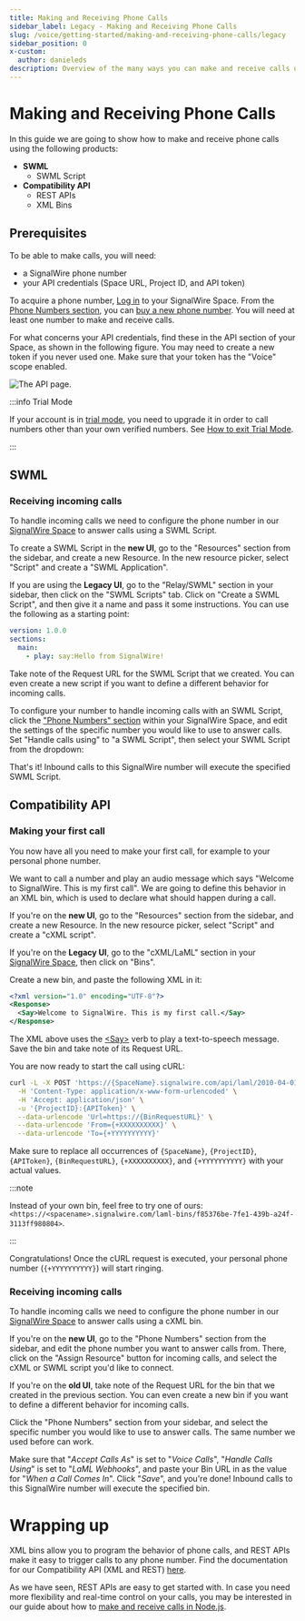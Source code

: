 ```yaml
---
title: Making and Receiving Phone Calls
sidebar_label: Legacy - Making and Receiving Phone Calls
slug: /voice/getting-started/making-and-receiving-phone-calls/legacy
sidebar_position: 0
x-custom:
  author: danieleds
description: Overview of the many ways you can make and receive calls using SignalWire products.
---
```


# Making and Receiving Phone Calls

In this guide we are going to show how to make and receive phone calls using the following products:

- **SWML**
  - SWML Script
- **Compatibility API**
  - REST APIs
  - XML Bins

## Prerequisites

To be able to make calls, you will need:

- a SignalWire phone number
- your API credentials (Space URL, Project ID, and API token)

To acquire a phone number, [Log in](https://signalwire.com/signin) to your SignalWire Space. From the [Phone Numbers section](https://my.signalwire.com/?phone_numbers), you can [buy a new phone number](/platform/phone-numbers/getting-started/buying-a-phone-number). You will need at least one number to make and receive calls.

For what concerns your API credentials, find these in the API section of your Space, as shown in the following figure. You may need to create a new token if you never used one. Make sure that your token has the "Voice" scope enabled.

<Frame caption="You can find your Project ID and Token from the API tab in your SignalWire Space. Make sure your token has the 'Voice' scope enabled.">

![The API page.](@image/dashboard/credentials/api-credentials.webp)

</Frame>


:::info Trial Mode

If your account is in [trial mode](/platform/dashboard/guides/trial-mode), you need to upgrade it
in order to call numbers other than your own verified numbers. See [How to exit Trial Mode](/platform/dashboard/guides/trial-mode).

:::


<NewLegacy />

## SWML

### Receiving incoming calls

To handle incoming calls we need to configure the phone number in our
[SignalWire Space](https://signalwire.com/signin) to answer calls using a SWML Script.

To create a SWML Script in the **new UI**, go to the "Resources" section from the sidebar, and create a new Resource.
In the new resource picker, select "Script" and create a "SWML Application".


If you are using the **Legacy UI**, go to the "Relay/SWML" section in your sidebar, then click on the "SWML Scripts" tab. Click on "Create a SWML Script", 
and then give it a name and pass it some instructions. You can use the following as a starting point:

```yaml andJson
version: 1.0.0
sections:
  main:
    - play: say:Hello from SignalWire!
```

Take note of the Request URL for the SWML Script that we created. You can even create a new script if you want to define a different behavior for incoming calls.

To configure your number to handle incoming calls with an SWML Script, click the ["Phone Numbers" section](https://my.signalwire.com/?phone_numbers) within your SignalWire Space, and edit the settings of the specific number you would like to use to answer calls. Set "Handle calls using" to "a SWML Script", then select your SWML Script from the dropdown:

That's it! Inbound calls to this SignalWire number will execute the specified SWML Script.

## Compatibility API

### Making your first call

You now have all you need to make your first call, for example to your personal phone number.

We want to call a number and play an audio message which says "Welcome to
SignalWire. This is my first call". We are going to define this behavior in an
XML bin, which is used to declare what should happen during a call.

If you're on the **new UI**, go to the "Resources" section from the sidebar, and create a new Resource.
In the new resource picker, select "Script" and create a "cXML script".

If you're on the **Legacy UI**, go to the "cXML/LaML" section in your [SignalWire Space](https://signalwire.com/signin), then click on "Bins".

Create a new bin, and paste the following XML in it:

```xml
<?xml version="1.0" encoding="UTF-8"?>
<Response>
  <Say>Welcome to SignalWire. This is my first call.</Say>
</Response>
```

The XML above uses the [&lt;Say>](/compatibility-api/cxml/voice/say)
verb to play a text-to-speech message. Save the bin and take note of its Request
URL.

You are now ready to start the call using cURL:

```bash
curl -L -X POST 'https://{SpaceName}.signalwire.com/api/laml/2010-04-01/Accounts/{ProjectID}/Calls' \
  -H 'Content-Type: application/x-www-form-urlencoded' \
  -H 'Accept: application/json' \
  -u '{ProjectID}:{APIToken}' \
  --data-urlencode 'Url=https://{BinRequestURL}' \
  --data-urlencode 'From={+XXXXXXXXXX}' \
  --data-urlencode 'To={+YYYYYYYYYY}'
```

Make sure to replace all occurrences of `{SpaceName}`, `{ProjectID}`,
`{APIToken}`, `{BinRequestURL}`, `{+XXXXXXXXXX}`, and `{+YYYYYYYYYY}` with
your actual values.

:::note

Instead of your own bin, feel free to try one of ours: `<https://<spacename>.signalwire.com/laml-bins/f85376be-7fe1-439b-a24f-3113ff980804>`.

:::

Congratulations! Once the cURL request is executed, your personal phone number
(`{+YYYYYYYYYY}`) will start ringing.

### Receiving incoming calls

To handle incoming calls we need to configure the phone number in our
[SignalWire Space](https://signalwire.com/signin) to answer calls using a cXML
bin.

If you're on the **new UI**, go to the "Phone Numbers" section from the sidebar, and
edit the phone number you want to answer calls from. There, click on the
"Assign Resource" button for incoming calls, and select the cXML or SWML script you'd like to connect. 

If you're on the **old UI**, take note of the Request URL for the bin that we created in the previous
section. You can even create a new bin if you want to define a different
behavior for incoming calls.

Click the "Phone Numbers" section from your sidebar, and select the specific number you would like to use to answer calls. The same number we used before can work.

Make sure that "_Accept Calls As_" is set to "_Voice Calls_", "_Handle Calls Using_" is set to "_LaML Webhooks_", and paste your Bin URL in as the value for "_When a Call Comes In_". Click "_Save_", and you're done! Inbound calls to this SignalWire number will execute the specified bin.

# Wrapping up

XML bins allow you to program the behavior of phone calls, and REST APIs make it
easy to trigger calls to any phone number. Find the documentation for our
Compatibility API (XML and REST) [here](docs/compatibility-api/cxml/index.mdx).

As we have seen, REST APIs are easy to get started with. In case you need more
flexibility and real-time control on your calls, you may be interested in our
guide about how to [make and receive calls in Node.js](/sdks/realtime-sdk/guides/voice/first-steps-with-voice).
